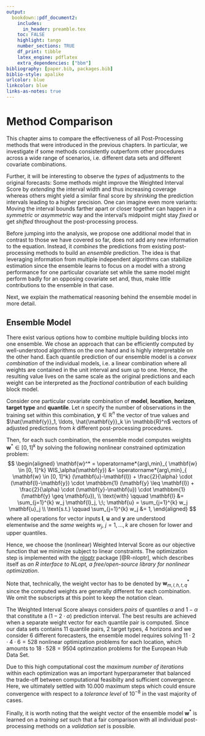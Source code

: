 ```yaml
---
output:
  bookdown::pdf_document2:
    includes:
      in_header: preamble.tex
    toc: FALSE
    highlight: tango
    number_sections: TRUE
    df_print: tibble
    latex_engine: pdflatex
    extra_dependencies: ["bbm"]
bibliography: [paper.bib, packages.bib]
biblio-style: apalike
urlcolor: blue
linkcolor: blue
links-as-notes: true
---
```


# Method Comparison {#comparison}

This chapter aims to compare the effectiveness of all Post-Processing methods that were introduced in the previous chapters.
In particular, we investigate if some methods consistently outperform other procedures across a wide range of scenarios, i.e. different data sets and different covariate combinations.

Further, it will be interesting to observe the *types* of adjustments to the original forecasts:
Some methods might improve the Weighted Interval Score by *extending* the interval width and thus increasing coverage whereas others might yield a similar final score by *shrinking* the prediction intervals leading to a higher precision.
One can imagine even more variants: Moving the interval bounds farther apart or closer together can happen in a *symmetric* or *asymmetric* way and the interval's midpoint might stay *fixed* or get *shifted* throughout the post-processing process.

Before jumping into the analysis, we propose one additional model that in contrast to those we have covered so far, does not add any new information to the equation.
Instead, it *combines* the predictions from existing post-processing methods to build an *ensemble* prediction.
The idea is that leveraging information from multiple independent algorithms can stabilize estimation since the ensemble learns to focus on a model with a strong performance for one particular covariate set while the same model might perform badly for an opposing covariate set and, thus, make little contributions to the ensemble in that case.

Next, we explain the mathematical reasoning behind the ensemble model in more detail.

## Ensemble Model

There exist various options how to combine multiple building blocks into one ensemble.
We chose an approach that can be efficiently computed by well-understood algorithms on the one hand and is highly interpretable on the other hand.
Each quantile prediction of our ensemble model is a *convex combination* of the individual models, i.e. a linear combination where all weights are contained in the unit interval and sum up to one.
Hence, the resulting value lives on the same scale as the original predictions and each weight can be interpreted as the *fractional contribution* of each building block model. 

Consider one particular covariate combination of **model**, **location**, **horizon**, **target type** and **quantile**.
Let $n$ specify the number of observations in the training set within this combination, $\mathbf{y} \in \mathbb{R}^n$ the vector of true values and $\hat{\mathbf{y}}_1, \ldots, \hat{\mathbf{y}}_k \in \mathbb{R}^n$ vectors of adjusted predictions from $k$ different post-processing procedures.

Then, for each such combination, the ensemble model computes weights $\mathbf{w}^* \in [0, 1]^k$ by solving the following nonlinear constrained optimization problem:
<!--  -->
$$
\begin{aligned}
\mathbf{w}^*
= \operatorname*{arg\,min}_{ \mathbf{w} \in [0, 1]^k} WIS_\alpha(\mathbf{y})
&= \operatorname*{arg\,min}_{ \mathbf{w} \in [0, 1]^k} (\mathbf{u}-\mathbf{l}) + \frac{2}{\alpha} \cdot (\mathbf{l}-\mathbf{y}) \cdot \mathbbm{1} (\mathbf{y} \leq \mathbf{l}) + \frac{2}{\alpha} \cdot (\mathbf{y}-\mathbf{u}) \cdot \mathbbm{1}(\mathbf{y} \geq \mathbf{u}), \\
\text{with} \qquad \mathbf{l} &= \sum_{j=1}^{k} w_j \mathbf{l}_j, \;\; \mathbf{u} = \sum_{j=1}^{k} w_j \mathbf{u}_j \\
\text{s.t.} \qquad \sum_{j=1}^{k} w_j &= 1,
\end{aligned}
$$
<!--  -->
where all operations for vector inputs $\mathbf{l}$, $\mathbf{u}$ and $\mathbf{y}$ are understood elementwise and the *same* weights $w_j$, $j = 1, \ldots, k$ are chosen for lower and upper quantiles.  

Hence, we choose the (nonlinear) Weighted Interval Score as our objective function that we minimize subject to linear constraints.
The optimization step is implemented with the [nloptr](https://cran.r-project.org/web/packages/nloptr/index.html) package [@R-nloptr], which describes itself as *an R interface to NLopt, a free/open-source library for nonlinear optimization*.

Note that, technically, the weight vector has to be denoted by $\mathbf{w}_{m, l, h, t, q}^*$ since the computed weights are generally different for each combination.
We omit the subscripts at this point to keep the notation clean.

The Weighted Interval Score always considers *pairs* of quantiles $\alpha$ and $1 - \alpha$ that constitute a $(1 - 2 \cdot \alpha)$ prediction interval.
The best results are achieved when a separate weight vector for each quantile pair is computed.
Since our data sets contains $11$ quantile pairs, $2$ target types, $4$ horizons and we consider $6$ different forecasters, the ensemble model requires solving $11 \cdot 2 \cdot 4 \cdot 6 = 528$ nonlinear optimization problems for each location, which amounts to $18 \cdot 528 = 9504$ optimzation problems for the European Hub Data Set.

Due to this high computational cost the *maximum number of iterations* within each optimization was an important hyperparameter that balanced the trade-off between computational feasibilty and sufficient convergence.
Here, we ultimately settled with $10.000$ maximum steps which could ensure convergence with respect to a *tolerance level* of $10^{-8}$ in the vast majority of cases.

Finally, it is worth noting that the weight vector of the ensemble model $\mathbf{w}^*$ is learned on a *training set* such that a fair comparison with all individual post-processing methods on a *validation set* is possible.
